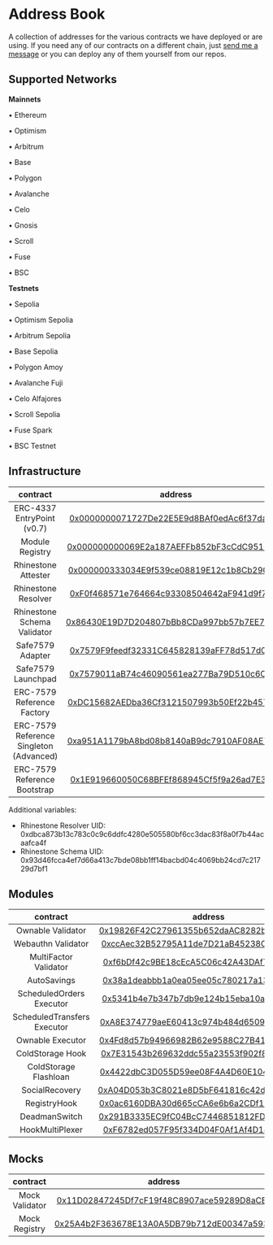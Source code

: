 # Address Book

A collection of addresses for the various contracts we have deployed or are using. If you need any of our contracts on a different chain, just [send me a message](https://t.me/konradkopp) or you can deploy any of them yourself from our repos.

## Supported Networks

**Mainnets**

<div className="grid grid-cols-2 md:grid-cols-3 lg:grid-cols-4 gap-y-1">
  <p>• Ethereum</p>
  <p>• Optimism</p>
  <p>• Arbitrum</p>
  <p>• Base</p>
  <p>• Polygon</p>
  <p>• Avalanche</p>
  <p>• Celo</p>
  <p>• Gnosis</p>
  <p>• Scroll</p>
  <p>• Fuse</p>
  <p>• BSC</p>
</div>

**Testnets**

<div className="grid grid-cols-2 md:grid-cols-3 lg:grid-cols-4 gap-y-1">
  <p>• Sepolia</p>
  <p>• Optimism Sepolia</p>
  <p>• Arbitrum Sepolia</p>
  <p>• Base Sepolia</p>
  <p>• Polygon Amoy</p>
  <p>• Avalanche Fuji</p>
  <p>• Celo Alfajores</p>
  <p>• Scroll Sepolia</p>
  <p>• Fuse Spark</p>
  <p>• BSC Testnet</p>
</div>

## Infrastructure

|                contract                 |                                                          address                                                           | mainnets | testnets |
| :-------------------------------------: | :------------------------------------------------------------------------------------------------------------------------: | :------: | :------: |
|       ERC-4337 EntryPoint (v0.7)        | [0x0000000071727De22E5E9d8BAf0edAc6f37da032](https://contractscan.xyz/contract/0x0000000071727De22E5E9d8BAf0edAc6f37da032) |    ✅    |    ✅    |
|             Module Registry             | [0x000000000069E2a187AEFFb852bF3cCdC95151B2](https://contractscan.xyz/contract/0x000000000069E2a187AEFFb852bF3cCdC95151B2) |    ✅    |    ✅    |
|           Rhinestone Attester           | [0x000000333034E9f539ce08819E12c1b8Cb29084d](https://contractscan.xyz/contract/0x000000333034E9f539ce08819E12c1b8Cb29084d) |    ✅    |    ✅    |
|           Rhinestone Resolver           | [0xF0f468571e764664c93308504642aF941d9f77F1](https://contractscan.xyz/contract/0xF0f468571e764664c93308504642aF941d9f77F1) |    ✅    |    ✅    |
|       Rhinestone Schema Validator       | [0x86430E19D7D204807bBb8CDa997bb57b7EE785dD](https://contractscan.xyz/contract/0x86430E19D7D204807bBb8CDa997bb57b7EE785dD) |    ✅    |    ✅    |
|            Safe7579 Adapter             | [0x7579F9feedf32331C645828139aFF78d517d0001](https://contractscan.xyz/contract/0x7579F9feedf32331C645828139aFF78d517d0001) |    ✅    |    ✅    |
|           Safe7579 Launchpad            | [0x7579011aB74c46090561ea277Ba79D510c6C00ff](https://contractscan.xyz/contract/0x7579011aB74c46090561ea277Ba79D510c6C00ff) |    ✅    |    ✅    |
|       ERC-7579 Reference Factory        | [0xDC15682AEDba36Cf3121507993b50Ef22b457053](https://contractscan.xyz/contract/0xDC15682AEDba36Cf3121507993b50Ef22b457053) |    ❌    |    ✅    |
| ERC-7579 Reference Singleton (Advanced) | [0xa951A1179bA8bd08b8140aB9dc7910AF08AE7181](https://contractscan.xyz/contract/0xa951A1179bA8bd08b8140aB9dc7910AF08AE7181) |    ❌    |    ✅    |
|      ERC-7579 Reference Bootstrap       | [0x1E919660050C68BFEf868945Cf5f9a26ad7E360b](https://contractscan.xyz/contract/0x1E919660050C68BFEf868945Cf5f9a26ad7E360b) |    ❌    |    ✅    |

Additional variables:

- Rhinestone Resolver UID: 0xdbca873b13c783c0c9c6ddfc4280e505580bf6cc3dac83f8a0f7b44acaafca4f
- Rhinestone Schema UID: 0x93d46fcca4ef7d66a413c7bde08bb1ff14bacbd04c4069bb24cd7c21729d7bf1

## Modules

|          contract           |                                                          address                                                           | mainnets | testnets |
| :-------------------------: | :------------------------------------------------------------------------------------------------------------------------: | :------: | :------: |
|      Ownable Validator      | [0x19826F42C27961355b652daAC8282b85BD5b1cF9](https://contractscan.xyz/contract/0x19826F42C27961355b652daAC8282b85BD5b1cF9) |    ✅    |    ✅    |
|     Webauthn Validator      | [0xccAec32B52795A11de7D21aB45238C5Fc9146fB5](https://contractscan.xyz/contract/0xccAec32B52795A11de7D21aB45238C5Fc9146fB5) |    ❌    |    ✅    |
|    MultiFactor Validator    | [0xf6bDf42c9BE18cEcA5C06c42A43DAf7FBbe7896b](https://contractscan.xyz/contract/0xf6bDf42c9BE18cEcA5C06c42A43DAf7FBbe7896b) |    ✅    |    ✅    |
|         AutoSavings         | [0x38a1deabbb1a0ea05ee05c780217a138c7138c31](https://contractscan.xyz/contract/0x38a1deabbb1a0ea05ee05c780217a138c7138c31) |    ❌    |    ✅    |
|  ScheduledOrders Executor   | [0x5341b4e7b347b7db9e124b15eba10a5c236ec3bb](https://contractscan.xyz/contract/0x5341b4e7b347b7db9e124b15eba10a5c236ec3bb) |    ❌    |    ✅    |
| ScheduledTransfers Executor | [0xA8E374779aeE60413c974b484d6509c7E4DDb6bA](https://contractscan.xyz/contract/0xA8E374779aeE60413c974b484d6509c7E4DDb6bA) |    ✅    |    ✅    |
|      Ownable Executor       | [0x4Fd8d57b94966982B62e9588C27B4171B55E8354](https://contractscan.xyz/contract/0x4Fd8d57b94966982B62e9588C27B4171B55E8354) |    ✅    |    ✅    |
|      ColdStorage Hook       | [0x7E31543b269632ddc55a23553f902f84C9DD8454](https://contractscan.xyz/contract/0x7E31543b269632ddc55a23553f902f84C9DD8454) |    ✅    |    ✅    |
|    ColdStorage Flashloan    | [0x4422dbC3D055D59ee08F4A4D60E1046A9aFb287f](https://contractscan.xyz/contract/0x4422dbC3D055D59ee08F4A4D60E1046A9aFb287f) |    ✅    |    ✅    |
|       SocialRecovery        | [0xA04D053b3C8021e8D5bF641816c42dAA75D8b597](https://contractscan.xyz/contract/0xA04D053b3C8021e8D5bF641816c42dAA75D8b597) |    ✅    |    ✅    |
|        RegistryHook         | [0x0ac6160DBA30d665cCA6e6b6a2CDf147DC3dED22](https://contractscan.xyz/contract/0x0ac6160DBA30d665cCA6e6b6a2CDf147DC3dED22) |    ✅    |    ✅    |
|        DeadmanSwitch        | [0x291B3335EC9fC04BcC7446851812FDD55Ad0706E](https://contractscan.xyz/contract/0x291B3335EC9fC04BcC7446851812FDD55Ad0706E) |    ✅    |    ✅    |
|       HookMultiPlexer       | [0xF6782ed057F95f334D04F0Af1Af4D14fb84DE549](https://contractscan.xyz/contract/0xF6782ed057F95f334D04F0Af1Af4D14fb84DE549) |    ✅    |    ✅    |

## Mocks

|    contract    |                                                          address                                                           | mainnets | testnets |
| :------------: | :------------------------------------------------------------------------------------------------------------------------: | :------: | :------: |
| Mock Validator | [0x11D02847245Df7cF19f48C8907ace59289D8aCEe](https://contractscan.xyz/contract/0x11D02847245Df7cF19f48C8907ace59289D8aCEe) |    ❌    |    ✅    |
| Mock Registry  | [0x25A4b2F363678E13A0A5DB79b712dE00347a593E](https://contractscan.xyz/contract/0x25A4b2F363678E13A0A5DB79b712dE00347a593E) |    ❌    |    ✅    |
